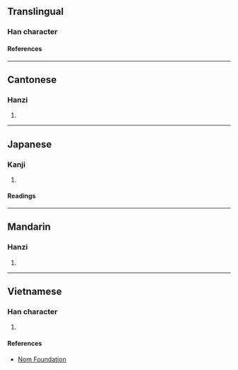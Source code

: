 {{character info/new}}
==Translingual==

===Han character===
{{Han char|rn=61|rad=心|as=12|sn=15|four=95033|canj=PJIP|ids=⿰忄惠}}

====References====
{{Han ref|kx=0402.180|dkj=11212|dj=0742.190|hdz=42353.080|uh=6193}}

----

==Cantonese==

===Hanzi===
{{yue-hanzi|jyut=wai6|y=wai6}}

# {{defn|lang=yue|sort=心12}}

----

==Japanese==

===Kanji===
{{ja-kanji|grade=|rs=心12}}

# {{defn|lang=ja|sort=心12}}

====Readings====
{{ja-readings
|on=けい, え
|kun=いつくしむ
}}

----

==Mandarin==

===Hanzi===
{{cmn-hanzi|pin=[[huì]] ([[hui4]])|wg=hui<sup>4</sup>}}

# {{defn|lang=cmn|sort=心12}}

----

==Vietnamese==

===Han character===
{{vi-readings|rs=心12|reading=huệ}}

# {{defn|lang=vi|sort=心12}}

====References====
* [http://nomfoundation.org/common/nom_details.php?codepoint=6193 Nom Foundation]